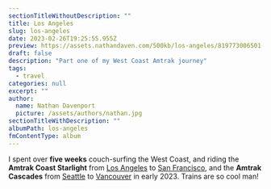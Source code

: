 ```yaml
---
sectionTitleWithoutDescription: ""
title: Los Angeles
slug: los-angeles
date: 2023-02-26T19:25:55.955Z
preview: https://assets.nathandaven.com/500kb/los-angeles/819773006501-R1-038-17A.webp
draft: false
description: "Part one of my West Coast Amtrak journey"
tags:
  - travel
categories: null
excerpt: ""
author:
  name: Nathan Davenport
  picture: /assets/authors/nathan.jpg
sectionTitleWithDescription: ""
albumPath: los-angeles
fmContentType: album
---
```


I spent over **five weeks** couch-surfing the West Coast, and riding the **Amtrak Coast Starlight** from [Los Angeles](/album/los-angeles) to [San Francisco](/album/san-francisco), and the **Amtrak Cascades** from [Seattle](/album/seattle) to [Vancouver](/album/vancouver) in early 2023. Trains are so cool man!
